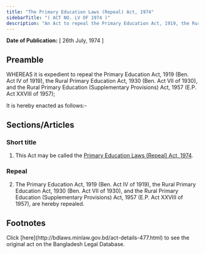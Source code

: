 ```yaml
---
title: "The Primary Education Laws (Repeal) Act, 1974"
sidebarTitle: "( ACT NO. LV OF 1974 )"
description: "An Act to repeal the Primary Education Act, 1919, the Rural Primary Education Act, 1930 and the Rural Primary Education (Supplementary Provisions) Act, 1957."
---
```


**Date of Publication:** [ 26th July, 1974 ]

## Preamble

WHEREAS it is expedient to repeal the Primary Education Act, 1919 (Ben. Act IV of 1919), the Rural Primary Education Act, 1930 (Ben. Act VII of 1930), and the Rural Primary Education (Supplementary Provisions) Act, 1957 (E.P. Act XXVIII of 1957);

It is hereby enacted as follows:-

## Sections/Articles

### Short title

1. This Act may be called the [Primary Education Laws (Repeal) Act, 1974](/laws/act-477 "Primary Education Laws (Repeal) Act, 1974").

### Repeal

2. The Primary Education Act, 1919 (Ben. Act IV of 1919), the Rural Primary Education Act, 1930 (Ben. Act VII of 1930), and the Rural Primary Education (Supplementary Provisions) Act, 1957 (E.P. Act XXVIII of 1957), are hereby repealed.

## Footnotes

<Note>
  Click [here](http://bdlaws.minlaw.gov.bd/act-details-477.html) to see the original act on the Bangladesh Legal Database.
</Note>
